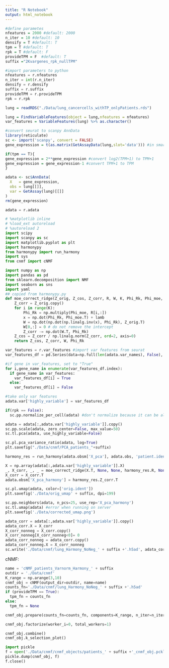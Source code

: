 ```yaml
---
title: "R Notebook"
output: html_notebook
---
```



```r
#define parametes
nfeatures = 2000 #default: 2000
n_iter = 10 #default: 10
densify = T #default: T
tpm = T #default: T
rpk = T #default: F
provideTPM = F  #default: T
suffix ="2Kvargenes_rpk_nullTPM"
```

```python
#import parameters to python
nfeatures = r.nfeatures
n_iter = int(r.n_iter)
densify = r.densify
suffix = r.suffix
provideTPM = r.provideTPM
rpk = r.rpk
```

```r
lung = readRDS("./Data/lung_cancercells_withTP_onlyPatients.rds")
```

```r
lung = FindVariableFeatures(object = lung,nfeatures = nfeatures)
var_features = VariableFeatures(lung) %>% as.character()
```



```r
#convert seurat to scanpy AnnData
library(reticulate)
sc <- import('scanpy', convert = FALSE)
gene_expression = t(as.matrix(GetAssayData(lung,slot='data'))) #in smart seq data, TPM is needed both in count_fn and tpm_fn

if(tpm == T){
gene_expression = 2**gene_expression #convert log2(TPM+1) to TPM+1
gene_expression = gene_expression-1 #convert TPM+1 to TPM
}

adata <- sc$AnnData(
  X   = gene_expression, 
  obs = lung[[]],
  var = GetAssay(lung)[[]]
)
rm(gene_expression)
```

```python
adata = r.adata
```

```python
# %matplotlib inline
# %load_ext autoreload
# %autoreload 2
import scipy
import scanpy as sc
import matplotlib.pyplot as plt
import harmonypy
from harmonypy import run_harmony
import sys
from cnmf import cNMF

import numpy as np
import pandas as pd
from sklearn.decomposition import NMF
import seaborn as sns
import yaml
## copied from harmonypy.py
def moe_correct_ridge(Z_orig, Z_cos, Z_corr, R, W, K, Phi_Rk, Phi_moe, lamb):
    Z_corr = Z_orig.copy()
    for i in range(K):
        Phi_Rk = np.multiply(Phi_moe, R[i,:])
        x = np.dot(Phi_Rk, Phi_moe.T) + lamb
        W = np.dot(np.dot(np.linalg.inv(x), Phi_Rk), Z_orig.T)
        W[0,:] = 0 # do not remove the intercept
        Z_corr -= np.dot(W.T, Phi_Rk)
    Z_cos = Z_corr / np.linalg.norm(Z_corr, ord=2, axis=0)
    return Z_cos, Z_corr, W, Phi_Rk

```

```python
var_features = r.var_features #import var features from seurat
var_features_df = pd.Series(data=np.full(len(adata.var_names), False), index = adata.var_names) #create df of all genes, initialized with "False"

#if gene in var_features, set to "True"
for i,gene_name in enumerate(var_features_df.index):
  if gene_name in var_features:
    var_features_df[i] = True
  else:
    var_features_df[i] = False

#take only var features
adata.var['highly_variable'] = var_features_df
```

```python

if(rpk == False):
  sc.pp.normalize_per_cell(adata) #don't normalize because it can be already normalized

adata = adata[:,adata.var['highly_variable']].copy()
sc.pp.scale(adata, zero_center=False, max_value=50)
sc.tl.pca(adata, use_highly_variable=False)
```

```python
sc.pl.pca_variance_ratio(adata, log=True)
plt.savefig("./Data/cnmf/PCA_patients_"+suffix)
```

```python
harmony_res = run_harmony(adata.obsm['X_pca'], adata.obs, 'patient.ident')
```

```python
X = np.array(adata[:,adata.var['highly_variable']].X)
_, X_corr, _, _ = moe_correct_ridge(X.T, None, None, harmony_res.R, None, harmony_res.K, None, harmony_res.Phi_moe, harmony_res.lamb)
X_corr = X_corr.T
adata.obsm['X_pca_harmony'] = harmony_res.Z_corr.T
```

```python
sc.pl.umap(adata, color=['orig.ident'])
plt.savefig('./Data/orig_umap' + suffix, dpi=199)
```

```python
sc.pp.neighbors(adata, n_pcs=25, use_rep='X_pca_harmony')
sc.tl.umap(adata) #error when running on server
plt.savefig('./Data/corrected_umap.png')

```


```python
adata_corr = adata[:,adata.var['highly_variable']].copy()
adata_corr.X = X_corr
X_corr_nonneg = X_corr.copy()
X_corr_nonneg[X_corr_nonneg<0]= 0
adata_corr_nonneg = adata_corr.copy()
adata_corr_nonneg.X = X_corr_nonneg
sc.write('./Data/cnmf/lung_Harmony_NoNeg_' + suffix +'.h5ad', adata_corr_nonneg)
```


cNMF:

```python
name = 'cNMF_patients_Varnorm_Harmony_' + suffix
outdir = './Data/cnmf'
K_range = np.arange(3,10)
cnmf_obj = cNMF(output_dir=outdir, name=name)
counts_fn='./Data/cnmf/lung_Harmony_NoNeg_' + suffix +'.h5ad'
if (provideTPM == True):
  tpm_fn = counts_fn
else:
  tpm_fn = None

cnmf_obj.prepare(counts_fn=counts_fn, components=K_range, n_iter=n_iter, seed=14,tpm_fn=tpm_fn,densify=densify)
```

```python
cnmf_obj.factorize(worker_i=0, total_workers=1)
```

```python
cnmf_obj.combine()
cnmf_obj.k_selection_plot()
```

```python
import pickle
f = open('./Data/cnmf/cnmf_objects/patients_' + suffix +'_cnmf_obj.pckl', 'wb')
pickle.dump(cnmf_obj, f)
f.close()
```


